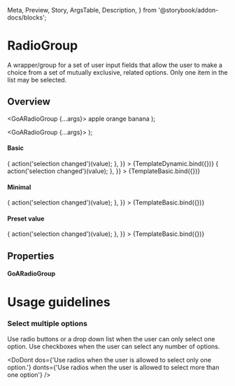   Meta,
  Preview,
  Story,
  ArgsTable,
  Description,
} from '@storybook/addon-docs/blocks';



<Meta
  title="React/Basic Elements/RadioGroup"
  component={GoARadioGroup}
/>

# RadioGroup

A wrapper/group for a set of user input fields that allow the user to make a choice from a set of mutually exclusive, related options. Only one item in the list may be selected.

## Overview

  <GoARadioGroup {...args}>
    <GoARadio value="apple">apple</GoARadio>
    <GoARadio value="orange">orange</GoARadio>
    <GoARadio value="banana">banana</GoARadio>
  </GoARadioGroup>
);

  <GoARadioGroup {...args}></GoARadioGroup>
);

#### Basic

<Canvas>
  <Story
    name="Dynamic"
    height={200}
    args={{
      name: 'dynamic-fruits',
      title: 'Which of the following is your favorite fruit?',
      helperText:
        'It doesnt have to be your absolute favorite, just the one you like best of what is listed',
      requiredErrorMessage: 'Please select a fruit',
      required: false,
      disabled: false,
      labelPosition: 'after',
      items: [
        {text: 'Grapes', value: 'grapes'},
        {text: 'Pears', value: 'pears'},
        {text: 'Kiwi', value: 'kiwi'},
      ],
      onChange: (value) => {
        action('selection changed')(value);
      },
    }}
  >
    {TemplateDynamic.bind({})}
  </Story>
</Canvas>

<Canvas>
  <Story
    name="Basic"
    height={200}
    args={{
      name: 'fruits',
      title: 'Which of the following is your favorite fruit?',
      helperText:
        'It doesnt have to be your absolute favorite, just the one you like best of what is listed',
      requiredErrorMessage: 'Please select a fruit',
      required: false,
      disabled: false,
      labelPosition: 'after',
      onChange: (value) => {
        action('selection changed')(value);
      },
    }}
  >
    {TemplateBasic.bind({})}
  </Story>
</Canvas>

#### Minimal

<Canvas>
  <Story
    name="Minimal"
    height={200}
    args={{
      name: 'Minimal',
      onChange: (value) => {
        action('selection changed')(value);
      },
    }}
  >
    {TemplateBasic.bind({})}
  </Story>
</Canvas>

#### Preset value

<Canvas>
  <Story
    name="Preset"
    height={200}
    args={{
      name: 'fruits',
      value: 'orange',
      title: 'Which of the following is your favorite fruit?',
      helperText: 'This one has an initial value of orange set',
      requiredErrorMessage: 'Please select a fruit',
      required: false,
      disabled: false,
      labelPosition: 'after',
      onChange: (value) => {
        action('selection changed')(value);
      },
    }}
  >
    {TemplateBasic.bind({})}
  </Story>
</Canvas>

## Properties

#### GoARadioGroup

<Description of={GoARadioGroup} />
<ArgsTable of={GoARadioGroup} />

# Usage guidelines

### Select multiple options

Use radio buttons or a drop down list when the user can only select one option. Use checkboxes when the user can select any number of options.

<DoDont
  dos={'Use radios when the user is allowed to select only one option.'}
  donts={'Use radios when the user is allowed to select more than one option'}
/>

